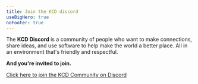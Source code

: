 ```yaml
---
title: Join the KCD discord
useBigHero: true
noFooter: true
---
```


The **KCD Discord** is a community of people who want to make connections, share
ideas, and use software to help make the world a better place. All in an
environment that's friendly and respectful.

**And you're invited to join.**

[Click here to join the KCD Community on Discord](https://kcd.im/discord)
